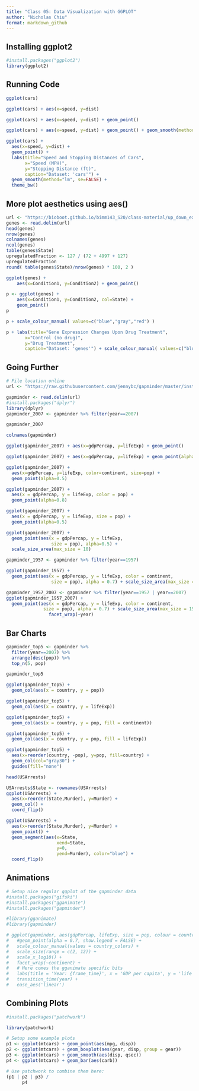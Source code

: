 ---
title: "Class 05: Data Visualization with GGPLOT"
author: "Nicholas Chiu"
format: markdown_github
---

## Installing ggplot2

```{r}
#install.packages("ggplot2")
library(ggplot2)
```


## Running Code

```{r}
ggplot(cars) 

ggplot(cars) + aes(x=speed, y=dist)

ggplot(cars) + aes(x=speed, y=dist) + geom_point()

ggplot(cars) + aes(x=speed, y=dist) + geom_point() + geom_smooth(method = "lm", se = F)

ggplot(cars) + 
  aes(x=speed, y=dist) +
  geom_point() +
  labs(title="Speed and Stopping Distances of Cars",
       x="Speed (MPH)", 
       y="Stopping Distance (ft)",
       caption="Dataset: 'cars'") +
  geom_smooth(method="lm", se=FALSE) +
  theme_bw()


```

## More plot aesthetics using aes()

```{r}
url <- "https://bioboot.github.io/bimm143_S20/class-material/up_down_expression.txt"
genes <- read.delim(url)
head(genes)
nrow(genes)
colnames(genes)
ncol(genes)
table(genes$State)
upregulatedFraction <- 127 / (72 + 4997 + 127)
upregulatedFraction
round( table(genes$State)/nrow(genes) * 100, 2 )

ggplot(genes) + 
    aes(x=Condition1, y=Condition2) + geom_point()

p <- ggplot(genes) + 
    aes(x=Condition1, y=Condition2, col=State) +
    geom_point()
p

p + scale_colour_manual( values=c("blue","gray","red") )

p + labs(title="Gene Expression Changes Upon Drug Treatment",
       x="Control (no drug)", 
       y="Drug Treatment",
       caption="Dataset: 'genes'") + scale_colour_manual( values=c("blue","gray","red") )

```

## Going Further

```{r}
# File location online
url <- "https://raw.githubusercontent.com/jennybc/gapminder/master/inst/extdata/gapminder.tsv"

gapminder <- read.delim(url)
#install.packages("dplyr")
library(dplyr)
gapminder_2007 <- gapminder %>% filter(year==2007)

gapminder_2007 

colnames(gapminder)

ggplot(gapminder_2007) + aes(x=gdpPercap, y=lifeExp) + geom_point()

ggplot(gapminder_2007) + aes(x=gdpPercap, y=lifeExp) + geom_point(alpha=0.5)

ggplot(gapminder_2007) +
  aes(x=gdpPercap, y=lifeExp, color=continent, size=pop) +
  geom_point(alpha=0.5)

ggplot(gapminder_2007) + 
  aes(x = gdpPercap, y = lifeExp, color = pop) +
  geom_point(alpha=0.8)

ggplot(gapminder_2007) + 
  aes(x = gdpPercap, y = lifeExp, size = pop) +
  geom_point(alpha=0.5)

ggplot(gapminder_2007) + 
  geom_point(aes(x = gdpPercap, y = lifeExp,
                 size = pop), alpha=0.5) + 
  scale_size_area(max_size = 10)

gapminder_1957 <- gapminder %>% filter(year==1957)

ggplot(gapminder_1957) + 
  geom_point(aes(x = gdpPercap, y = lifeExp, color = continent,
                 size = pop), alpha = 0.7) + scale_size_area(max_size = 15)

gapminder_1957_2007 <- gapminder %>% filter(year==1957 | year==2007)
ggplot(gapminder_1957_2007) + 
  geom_point(aes(x = gdpPercap, y = lifeExp, color = continent,
              size = pop), alpha = 0.7) + scale_size_area(max_size = 15) + 
                facet_wrap(~year)

```

## Bar Charts

```{r}
gapminder_top5 <- gapminder %>% 
  filter(year==2007) %>% 
  arrange(desc(pop)) %>% 
  top_n(5, pop)

gapminder_top5

ggplot(gapminder_top5) + 
  geom_col(aes(x = country, y = pop))

ggplot(gapminder_top5) + 
  geom_col(aes(x = country, y = lifeExp))

ggplot(gapminder_top5) + 
  geom_col(aes(x = country, y = pop, fill = continent))

ggplot(gapminder_top5) + 
  geom_col(aes(x = country, y = pop, fill = lifeExp))

ggplot(gapminder_top5) +
  aes(x=reorder(country, -pop), y=pop, fill=country) +
  geom_col(col="gray30") +
  guides(fill="none")

head(USArrests)

USArrests$State <- rownames(USArrests)
ggplot(USArrests) +
  aes(x=reorder(State,Murder), y=Murder) +
  geom_col() +
  coord_flip()

ggplot(USArrests) +
  aes(x=reorder(State,Murder), y=Murder) +
  geom_point() +
  geom_segment(aes(x=State, 
                   xend=State, 
                   y=0, 
                   yend=Murder), color="blue") +
  coord_flip()
```

## Animations

```{r}
# Setup nice regular ggplot of the gapminder data
#install.packages("gifski")
#install.packages("gganimate")
#install.packages("gapminder")

#library(gganimate)
#library(gapminder)

# ggplot(gapminder, aes(gdpPercap, lifeExp, size = pop, colour = country)) +
#   #geom_point(alpha = 0.7, show.legend = FALSE) +
#   scale_colour_manual(values = country_colors) +
#   scale_size(range = c(2, 12)) +
#   scale_x_log10() +
#   facet_wrap(~continent) +
#   # Here comes the gganimate specific bits
#   labs(title = 'Year: {frame_time}', x = 'GDP per capita', y = 'life expectancy') +
#   transition_time(year) +
#   ease_aes('linear')
```

## Combining Plots
```{r}
#install.packages("patchwork")

library(patchwork)

# Setup some example plots 
p1 <- ggplot(mtcars) + geom_point(aes(mpg, disp))
p2 <- ggplot(mtcars) + geom_boxplot(aes(gear, disp, group = gear))
p3 <- ggplot(mtcars) + geom_smooth(aes(disp, qsec))
p4 <- ggplot(mtcars) + geom_bar(aes(carb))

# Use patchwork to combine them here:
(p1 | p2 | p3) /
      p4
```

